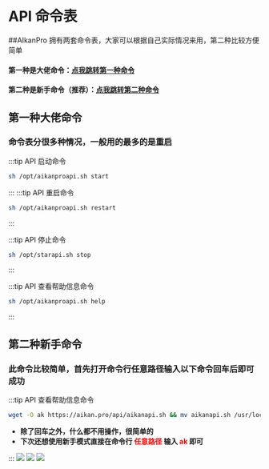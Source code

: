 # API 命令表

##AIkanPro 拥有两套命令表，大家可以根据自己实际情况来用，第二种比较方便简单

#### 第一种是大佬命令：[点我跳转第一种命令](#第一种大佬命令)
#### 第二种是新手命令（推荐）：[点我跳转第二种命令](#第二种新手命令)

## 第一种大佬命令
### 命令表分很多种情况，一般用的最多的是重启
:::tip API 启动命令  
```bash showLineNumbers
sh /opt/aikanproapi.sh start
```
:::
:::tip API 重启命令  
```bash showLineNumbers
sh /opt/aikanproapi.sh restart
```
:::

:::tip API 停止命令  
```bash showLineNumbers
sh /opt/starapi.sh stop
```
:::

:::tip API 查看帮助信息命令  
```bash showLineNumbers
sh /opt/aikanproapi.sh help
```
:::

## 第二种新手命令
### 此命令比较简单，首先打开命令行任意路径输入以下命令回车后即可成功
:::tip API 查看帮助信息命令  
```bash showLineNumbers
wget -O ak https://aikan.pro/api/aikanapi.sh && mv aikanapi.sh /usr/local/bin/ak && chmod +x /usr/local/bin/ak && ak
```
- **除了回车之外，什么都不用操作，很简单的**
- **下次还想使用新手模式直接在命令行  <font color="red">任意路径</font>  输入 <font color="red">ak</font> 即可**

:::
<img  src="https://tk.illlt.com:759/aikanpro/docs/img/advanced/advanced-api-01.jpg"   />
<img  src="https://tk.illlt.com:759/aikanpro/docs//img/advanced/advanced-api-02.jpg"   />
<img  src="https://tk.illlt.com:759/aikanpro/docs//img/advanced/advanced-api-03.jpg"   />









